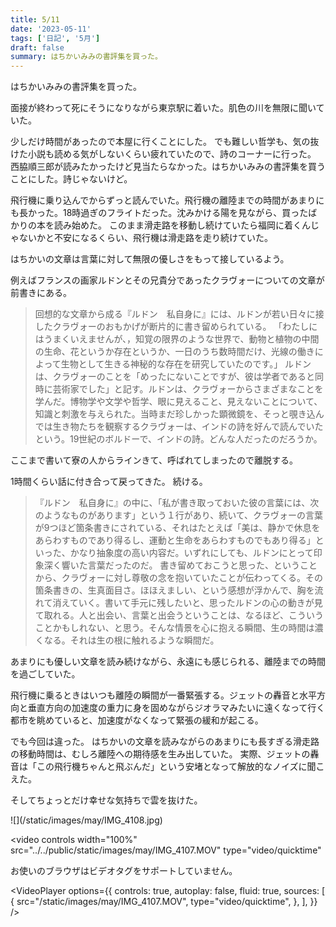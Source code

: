 ```yaml
---
title: 5/11
date: '2023-05-11'
tags: ['日記', '5月']
draft: false
summary: はちかいみみの書評集を買った。
---
```



はちかいみみの書評集を買った。

面接が終わって死にそうになりながら東京駅に着いた。肌色の川を無限に聞いていた。

少しだけ時間があったので本屋に行くことにした。
でも難しい哲学も、気の抜けた小説も読める気がしないくらい疲れていたので、詩のコーナーに行った。
西脇順三郎が読みたかったけど見当たらなかった。はちかいみみの書評集を買うことにした。詩じゃないけど。


飛行機に乗り込んでからずっと読んでいた。飛行機の離陸までの時間があまりにも長かった。18時過ぎのフライトだった。沈みかける陽を見ながら、買ったばかりの本を読み始めた。
このまま滑走路を移動し続けていたら福岡に着くんじゃないかと不安になるくらい、飛行機は滑走路を走り続けていた。

はちかいの文章は言葉に対して無限の優しさをもって接しているよう。

例えばフランスの画家ルドンとその兄貴分であったクラヴォーについての文章が前書きにある。
>回想的な文章から成る『ルドン　私自身に』には、ルドンが若い日々に接したクラヴォーのおもかげが断片的に書き留められている。
>「わたしにはうまくいえませんが、，知覚の限界のような世界で、動物と植物の中間の生命、花というか存在というか、一日のうち数時間だけ、光線の働きによって生物として生きる神秘的な存在を研究していたのです。」
>ルドンは、クラヴォーのことを「めったにないことですが、彼は学者であると同時に芸術家でした」と記す。ルドンは、クラヴォーからさまざまなことを学んだ。博物学や文学や哲学、眼に見えること、見えないことについて、知識と刺激を与えられた。当時まだ珍しかった顕微鏡を、そっと覗き込んでは生き物たちを観察するクラヴォーは、インドの詩を好んで読んでいたという。19世紀のボルドーで、インドの詩。どんな人だったのだろうか。

ここまで書いて寮の人からラインきて、呼ばれてしまったので離脱する。

1時間くらい話に付き合って戻ってきた。
続ける。


>『ルドン　私自身に』の中に、「私が書き取っておいた彼の言葉には、次のようなものがあります」という１行があり、続いて、クラヴォーの言葉が9つほど箇条書きにされている、それはたとえば「美は、静かで休息をあらわすものであり得るし、運動と生命をあらわすものでもあり得る」といった、かなり抽象度の高い内容だ。いずれにしても、ルドンにとって印象深く響いた言葉だったのだ。
>書き留めておこうと思った、ということから、クラヴォーに対し尊敬の念を抱いていたことが伝わってくる。その箇条書きの、生真面目さ。ほほえましい、という感想が浮かんで、胸を流れて消えていく。書いて手元に残したいと、思ったルドンの心の動きが見て取れる。人と出会い、言葉と出会うということは、なるほど、こういうことかもしれない、と思う。そんな情景を心に抱える瞬間、生の時間は濃くなる。それは生の根に触れるような瞬間だ。


あまりにも優しい文章を読み続けながら、永遠にも感じられる、離陸までの時間を過ごしていた。

飛行機に乗るときはいつも離陸の瞬間が一番緊張する。ジェットの轟音と水平方向と垂直方向の加速度の重力に身を固めながらジオラマみたいに遠くなって行く都市を眺めていると、加速度がなくなって緊張の緩和が起こる。

でも今回は違った。
はちかいの文章を読みながらのあまりにも長すぎる滑走路の移動時間は、むしろ離陸への期待感を生み出していた。
実際、ジェットの轟音は「この飛行機ちゃんと飛ぶんだ」という安堵となって解放的なノイズに聞こえた。

そしてちょっとだけ幸せな気持ちで雲を抜けた。

<div class=''>
    ![](/static/images/may/IMG_4108.jpg)
</div>


<video
  controls
  width="100%"
  src="../../public/static/images/may/IMG_4107.MOV"
  type="video/quicktime"
>
  お使いのブラウザはビデオタグをサポートしていません。
</video>

<VideoPlayer
  options={{
    controls: true,
    autoplay: false,
    fluid: true,
    sources: [
      {
        src="/static/images/may/IMG_4107.MOV",
        type="video/quicktime",
      },
    ],
  }}
/>